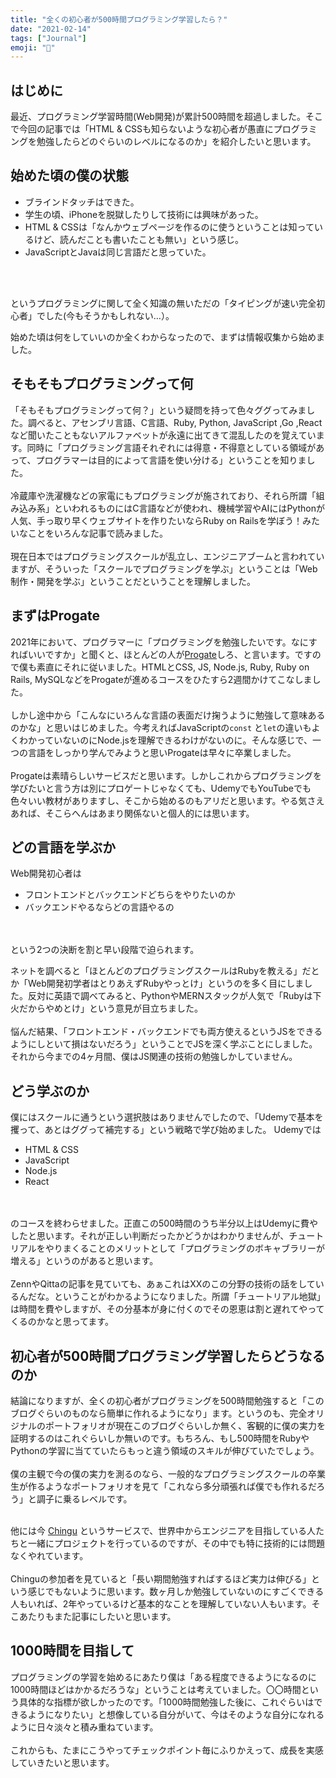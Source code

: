 ```yaml
---
title: "全くの初心者が500時間プログラミング学習したら？"
date: "2021-02-14"
tags: ["Journal"]
emoji: "👶"
---
```



## はじめに
最近、プログラミング学習時間(Web開発)が累計500時間を超過しました。そこで今回の記事では「HTML & CSSも知らないような初心者が愚直にプログラミングを勉強したらどのぐらいのレベルになるのか」を紹介したいと思います。

## 始めた頃の僕の状態

- ブラインドタッチはできた。
- 学生の頃、iPhoneを脱獄したりして技術には興味があった。
- HTML & CSSは「なんかウェブページを作るのに使うということは知っているけど、読んだことも書いたことも無い」という感じ。
- JavaScriptとJavaは同じ言語だと思っていた。
<br/>
<br/>

というプログラミングに関して全く知識の無いただの「タイピングが速い完全初心者」でした(今もそうかもしれない…）。

始めた頃は何をしていいのか全くわからなったので、まずは情報収集から始めました。

## そもそもプログラミングって何

「そもそもプログラミングって何？」という疑問を持って色々ググってみました。調べると、アセンブリ言語、C言語、Ruby, Python, JavaScript ,Go ,Reactなど聞いたこともないアルファベットが永遠に出てきて混乱したのを覚えています。同時に「プログラミング言語それぞれには得意・不得意としている領域があって、プログラマーは目的によって言語を使い分ける」ということを知りました。
<br/>
<br/>
冷蔵庫や洗濯機などの家電にもプログラミングが施されており、それら所謂「組み込み系」といわれるものにはC言語などが使われ、機械学習やAIにはPythonが人気、手っ取り早くウェブサイトを作りたいならRuby on Railsを学ぼう！みたいなことをいろんな記事で読みました。
<br/>
<br/>
現在日本ではプログラミングスクールが乱立し、エンジニアブームと言われていますが、そういった「スクールでプログラミングを学ぶ」ということは「Web制作・開発を学ぶ」ということだということを理解しました。

## まずはProgate

2021年において、プログラマーに「プログラミングを勉強したいです。なにすればいいですか」と聞くと、ほとんどの人が[Progate](https://prog-8.com/)しろ、と言います。ですので僕も素直にそれに従いました。HTMLとCSS, JS, Node.js, Ruby, Ruby on Rails, MySQLなどをProgateが進めるコースをひたすら2週間かけてこなしました。
<br/>
<br/>
しかし途中から「こんなにいろんな言語の表面だけ掬うように勉強して意味あるのかな」と思いはじめました。今考えればJavaScriptの`const` と`let`の違いもよくわかっていないのにNode.jsを理解できるわけがないのに。そんな感じで、一つの言語をしっかり学んでみようと思いProgateは早々に卒業しました。
<br/>
<br/>
Progateは素晴らしいサービスだと思います。しかしこれからプログラミングを学びたいと言う方は別にプロゲートじゃなくても、UdemyでもYouTubeでも色々いい教材がありますし、そこから始めるのもアリだと思います。やる気さえあれば、そこらへんはあまり関係ないと個人的には思います。

## どの言語を学ぶか

Web開発初心者は

- フロントエンドとバックエンドどちらをやりたいのか
- バックエンドやるならどの言語やるの
<br/>
<br/>
という2つの決断を割と早い段階で迫られます。

ネットを調べると「ほとんどのプログラミングスクールはRubyを教える」だとか「Web開発初学者はとりあえずRubyやっとけ」というのを多く目にしました。反対に英語で調べてみると、PythonやMERNスタックが人気で「Rubyは下火だからやめとけ」という意見が目立ちました。
<br/>
<br/>
悩んだ結果、「フロントエンド・バックエンドでも両方使えるというJSをできるようにしといて損はないだろう」ということでJSを深く学ぶことにしました。それから今までの4ヶ月間、僕はJS関連の技術の勉強しかしていません。

## どう学ぶのか

僕にはスクールに通うという選択肢はありませんでしたので、「Udemyで基本を攫って、あとはググって補完する」という戦略で学び始めました。
Udemyでは

- HTML & CSS
- JavaScript
- Node.js
- React
<br/>
<br/>
のコースを終わらせました。正直この500時間のうち半分以上はUdemyに費やしたと思います。それが正しい判断だったかどうかはわかりませんが、チュートリアルをやりまくることのメリットとして「プログラミングのボキャブラリーが増える」というのがあると思います。
<br/>
<br/>
ZennやQittaの記事を見ていても、あぁこれはXXのこの分野の技術の話をしているんだな。ということがわかるようになりました。所謂「チュートリアル地獄」は時間を費やしますが、その分基本が身に付くのでその恩恵は割と遅れてやってくるのかなと思ってます。


## 初心者が500時間プログラミング学習したらどうなるのか

結論になりますが、全くの初心者がプログラミングを500時間勉強すると「このブログぐらいのものなら簡単に作れるようになり」ます。というのも、完全オリジナルのポートフォリオが現在このブログぐらいしか無く、客観的に僕の実力を証明するのはこれぐらいしか無いのです。もちろん、もし500時間をRubyやPythonの学習に当てていたらもっと違う領域のスキルが伸びていたでしょう。
<br/>
<br/>
僕の主観で今の僕の実力を測るのなら、一般的なプログラミングスクールの卒業生が作るようなポートフォリオを見て「これなら多分頑張れば僕でも作れるだろう」と調子に乗るレベルです。
<br/>
<br/>

他には今 [Chingu](https://chingu.io/) というサービスで、世界中からエンジニアを目指している人たちと一緒にプロジェクトを行っているのですが、その中でも特に技術的には問題なくやれています。
<br/>
<br/>
Chinguの参加者を見ていると「長い期間勉強すればするほど実力は伸びる」という感じでもないように思います。数ヶ月しか勉強していないのにすごくできる人もいれば、2年やっているけど基本的なことを理解していない人もいます。そこあたりもまた記事にしたいと思います。



## 1000時間を目指して

プログラミングの学習を始めるにあたり僕は「ある程度できるようになるのに1000時間ほどはかかるだろうな」ということは考えていました。〇〇時間という具体的な指標が欲しかったのです。「1000時間勉強した後に、これぐらいはできるようになりたい」と想像している自分がいて、今はそのような自分になれるように日々淡々と積み重ねています。
<br/>
<br/>
これからも、たまにこうやってチェックポイント毎にふりかえって、成長を実感していきたいと思います。

